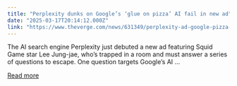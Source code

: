 ```yaml
---
title: "Perplexity dunks on Google’s ‘glue on pizza’ AI fail in new ad"
date: "2025-03-17T20:14:12.000Z"
link: "https://www.theverge.com/news/631349/perplexity-ad-google-pizza-glue-fail"
---
```


The AI search engine Perplexity just debuted a new ad featuring Squid Game star Lee Jung-jae, who’s trapped in a room and must answer a series of questions to escape. One question targets Google’s AI ...

[Read more](https://www.theverge.com/news/631349/perplexity-ad-google-pizza-glue-fail)
